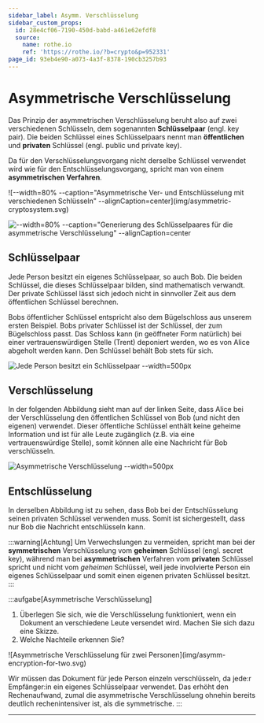 ```yaml
---
sidebar_label: Asymm. Verschlüsselung
sidebar_custom_props:
  id: 28e4cf06-7190-450d-babd-a461e62efdf8
  source:
    name: rothe.io
    ref: 'https://rothe.io/?b=crypto&p=952331'
page_id: 93eb4e90-a073-4a3f-8378-190cb3257b93
---
```



# Asymmetrische Verschlüsselung

Das Prinzip der asymmetrischen Verschlüsselung beruht also auf zwei verschiedenen Schlüsseln, dem sogenannten **Schlüsselpaar** (engl. key pair). Die beiden Schlüssel eines Schlüsselpaars nennt man **öffentlichen** und **privaten** Schlüssel (engl. public und private key).

Da für den Verschlüsselungsvorgang nicht derselbe Schlüssel verwendet wird wie für den Entschlüsselungsvorgang, spricht man von einem **asymmetrischen Verfahren**.

<div class="grid-2-1">
  ![--width=80% --caption="Asymmetrische Ver- und Entschlüsselung mit verschiedenen Schlüsseln" --alignCaption=center](img/asymmetric-cryptosystem.svg)

  ![--width=80% --caption="Generierung des Schlüsselpaares für die asymmetrische Verschlüsselung" --alignCaption=center](img/key-pair-generation.svg)
</div>

## Schlüsselpaar
Jede Person besitzt ein eigenes Schlüsselpaar, so auch Bob. Die beiden Schlüssel, die dieses Schlüsselpaar bilden, sind mathematisch verwandt. Der private Schlüssel lässt sich jedoch nicht in sinnvoller Zeit aus dem öffentlichen Schlüssel  berechnen.

Bobs öffentlicher Schlüssel entspricht also dem Bügelschloss aus unserem ersten Beispiel. Bobs privater Schlüssel ist der Schlüssel, der zum Bügelschloss passt. Das Schloss kann (in geöffneter Form natürlich) bei einer vertrauenswürdigen Stelle (Trent) deponiert werden, wo es von Alice abgeholt werden kann. Den Schlüssel behält Bob stets für sich.

![Jede Person besitzt ein Schlüsselpaar --width=500px](img/key-pair.svg)

## Verschlüsselung
In der folgenden Abbildung sieht man auf der linken Seite, dass Alice bei der Verschlüsselung den öffentlichen Schlüssel von Bob (und nicht den eigenen) verwendet. Dieser öffentliche Schlüssel enthält keine geheime Information und ist für alle Leute zugänglich (z.B. via eine vertrauenswürdige Stelle), somit können alle eine Nachricht für Bob verschlüsseln.

![Asymmetrische Verschlüsselung --width=500px](img/asymm-encryption.svg)

## Entschlüsselung
In derselben Abbildung ist zu sehen, dass Bob bei der Entschlüsselung seinen privaten Schlüssel verwenden muss. Somit ist sichergestellt, dass nur Bob die Nachricht entschlüsseln kann.

:::warning[Achtung]
Um Verwechslungen zu vermeiden, spricht man bei der **symmetrischen** Verschlüsselung vom **geheimen** Schlüssel (engl. secret key), während man bei **asymmetrischen** Verfahren vom **privaten** Schlüssel spricht und nicht vom _geheimen_ Schlüssel, weil jede involvierte Person ein eigenes Schlüsselpaar und somit einen eigenen privaten Schlüssel besitzt.
:::

:::aufgabe[Asymmetrische Verschlüsselung]
<TaskState id="24544131-88fa-48a0-ab37-a5ba41e3511c" />
1. Überlegen Sie sich, wie die Verschlüsselung funktioniert, wenn ein Dokument an verschiedene Leute versendet wird. Machen Sie sich dazu eine Skizze.
2. Welche Nachteile erkennen Sie?

<QuillV2 id="9f8ccbbb-b8ed-487d-b285-37fee03469c6" />

<Solution id="060a920e-fe2f-4e14-993e-0d7cdb86cb15">
![Asymmetrische Verschlüsselung für zwei Personen](img/asymm-encryption-for-two.svg)

Wir müssen das Dokument für jede Person einzeln verschlüsseln, da jede:r Empfänger:in ein eigenes Schlüsselpaar verwendet. Das erhöht den Rechenaufwand, zumal die asymmetrische Verschlüsselung ohnehin bereits deutlich rechenintensiver ist, als die symmetrische.
</Solution>
:::

---
